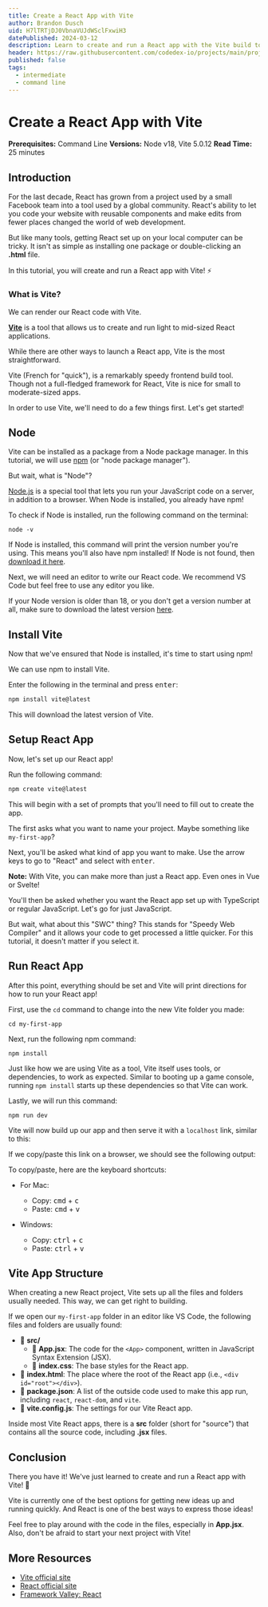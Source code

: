 ```yaml
---
title: Create a React App with Vite
author: Brandon Dusch
uid: H7lTRTjDJ0VbnaVUJdWSclFxwiH3
datePublished: 2024-03-12
description: Learn to create and run a React app with the Vite build tool.
header: https://raw.githubusercontent.com/codedex-io/projects/main/projects/create-a-react-app-with-vite/header.png
published: false
tags:
  - intermediate
  - command line
---
```


<BannerImage
  link="https://raw.githubusercontent.com/codedex-io/projects/main/projects/create-a-react-app-with-vite/header.png"
  description="Title Image"
  uid={false}
  cl="for-sidebar"
/>

# Create a React App with Vite

<AuthorAvatar
  author_name="Brandon Dusch"
  author_avatar="/images/projects/authors/brandon_dusch.png"
  username="Dusch4593"
  uid={false}
/>

<BannerImage
  link="https://raw.githubusercontent.com/codedex-io/projects/main/projects/create-a-react-app-with-vite/header.png"
  description="Title Image"
  uid={false}
/>

**Prerequisites:** Command Line
**Versions:** Node v18, Vite 5.0.12
**Read Time:** 25 minutes

## Introduction

For the last decade, React has grown from a project used by a small Facebook team into a tool used by a global community. React's ability to let you code your website with reusable components and make edits from fewer places changed the world of web development.

But like many tools, getting React set up on your local computer can be tricky. It isn't as simple as installing one package or double-clicking an **.html** file.

In this tutorial, you will create and run a React app with Vite! ⚡

<ImageZoom src="https://raw.githubusercontent.com/codedex-io/projects/main/projects/create-a-react-app-with-vite/react-hero-image.png" alt="React hero image" />

### What is Vite?

We can render our React code with Vite.

<ImageZoom src="https://raw.githubusercontent.com/codedex-io/projects/main/projects/create-a-react-app-with-vite/vite-logo.png" alt="Vite logo" />

[**Vite**](https://vitejs.dev/) is a tool that allows us to create and run light to mid-sized React applications.

While there are other ways to launch a React app, Vite is the most straightforward.

Vite (French for "quick"), is a remarkably speedy frontend build tool. Though not a full-fledged framework for React, Vite is nice for small to moderate-sized apps.

In order to use Vite, we'll need to do a few things first. Let's get started!

## Node

Vite can be installed as a package from a Node package manager. In this tutorial, we will use [npm](https://www.npmjs.com/) (or "node package manager").

But wait, what is "Node"?

[Node.js](https://nodejs.org/) is a special tool that lets you run your JavaScript code on a server, in addition to a browser. When Node is installed, you already have npm!

To check if Node is installed, run the following command on the terminal:

```terminal
node -v
```

If Node is installed, this command will print the version number you're using. This means you'll also have npm installed! If Node is not found, then [download it here](https://nodejs.org/en/download). 

Next, we will need an editor to write our React code. We recommend VS Code but feel free to use any editor you like.

If your Node version is older than 18, or you don't get a version number at all, make sure to download the latest version [here](https://nodejs.org/en/download).

## Install Vite

Now that we've ensured that Node is installed, it's time to start using npm!

<ImageZoom src="https://raw.githubusercontent.com/codedex-io/projects/main/projects/create-a-react-app-with-vite/npm-logo.png" alt="npm logo" />

We can use npm to install Vite.

Enter the following in the terminal and press <kbd>enter</kbd>:

```js
npm install vite@latest
```

This will download the latest version of Vite.

## Setup React App

Now, let's set up our React app!

Run the following command:

```js
npm create vite@latest
```

This will begin with a set of prompts that you'll need to fill out to create the app.

The first asks what you want to name your project. Maybe something like `my-first-app`?

<ImageZoom src="https://raw.githubusercontent.com/codedex-io/projects/main/projects/create-a-react-app-with-vite/vite-prompt-1.png" alt="Prompt to name Vite project" />

Next, you'll be asked what kind of app you want to make. Use the arrow keys to go to "React" and select with <kbd>enter</kbd>.

<ImageZoom src="https://raw.githubusercontent.com/codedex-io/projects/main/projects/create-a-react-app-with-vite/vite-prompt-2.png" alt="Prompt to select React" />

**Note:** With Vite, you can make more than just a React app. Even ones in Vue or Svelte! 

You'll then be asked whether you want the React app set up with TypeScript or regular JavaScript. Let's go for just JavaScript.

<ImageZoom src="https://raw.githubusercontent.com/codedex-io/projects/main/projects/create-a-react-app-with-vite/vite-prompt-3.png" alt="Prompt to select JavaScript" />

But wait, what about this "SWC" thing? This stands for "Speedy Web Compiler" and it allows your code to get processed a little quicker. For this tutorial, it doesn't matter if you select it.

## Run React App

After this point, everything should be set and Vite will print directions for how to run your React app!

First, use the `cd` command to change into the new Vite folder you made:

```
cd my-first-app
```

Next, run the following npm command:

```
npm install
```

Just like how we are using Vite as a tool, Vite itself uses tools, or dependencies, to work as expected. Similar to booting up a game console, running `npm install` starts up these dependencies so that Vite can work.


Lastly, we will run this command:

```
npm run dev
```

Vite will now build up our app and then serve it with a `localhost` link, similar to this:

<ImageZoom src="https://raw.githubusercontent.com/codedex-io/projects/main/projects/create-a-react-app-with-vite/served-react-app-1.png" alt="Served React app, as seen from terminal" />

If we copy/paste this link on a browser, we should see the following output:

<ImageZoom src="https://raw.githubusercontent.com/codedex-io/projects/main/projects/create-a-react-app-with-vite/served-react-app-2.png" alt="Served React app, as seen from the browser" />

To copy/paste, here are the keyboard shortcuts:

- For Mac:
  - Copy:   <kbd>cmd</kbd> + <kbd>c</kbd>
  - Paste: <kbd>cmd</kbd> + <kbd>v</kbd>

- Windows:
  - Copy: <kbd>ctrl</kbd> + <kbd>c</kbd>
  - Paste: <kbd>ctrl</kbd> + <kbd>v</kbd>

## Vite App Structure

When creating a new React project, Vite sets up all the files and folders usually needed. This way, we can get right to building.

If we open our `my-first-app` folder in an editor like VS Code, the following files and folders are usually found:

- 📂 **src/**
  - 📄 **App.jsx**: The code for the `<App>` component, written in JavaScript Syntax Extension (JSX).
  - 📄 **index.css**: The base styles for the React app.
- 📄 **index.html**: The place where the root of the React app (i.e., `<div id="root"></div>`).
- 📄 **package.json**: A list of the outside code used to make this app run, including `react`, `react-dom`, and `vite`.
- 📄 **vite.config.js**: The settings for our Vite React app.

Inside most Vite React apps, there is a  **src** folder (short for "source") that contains all the source code, including **.jsx** files.

## Conclusion

There you have it! We've just learned to create and run a React app with Vite! 🎉

Vite is currently one of the best options for getting new ideas up and running quickly. And React is one of the best ways to express those ideas!

Feel free to play around with the code in the files, especially in **App.jsx**. Also, don't be afraid to start your next project with Vite!

## More Resources

- [Vite official site](https://vitejs.dev/)
- [React official site](https://react.dev/)
- [Framework Valley: React](https://www.codedex.io/react)
